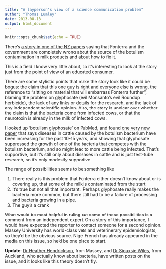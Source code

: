 ```yaml
---
title: "A layperson's view of a science communication problem"
author: "Thomas Lumley"
date: 2013-08-13
output: html_document
---
```


```r
knitr::opts_chunk$set(echo = TRUE)
```
 There's [a story in one of the NZ papers](http://www.stuff.co.nz/business/farming/dairy/9041155/Vet-links-botulism-to-farms-not-pipes) saying that Fonterra and the government are completely wrong about the source of the botulism contamination in milk products and about how to fix it.

This is a field I know very little about, so it's interesting to look at the story just from the point of view of an educated consumer.

There are some stylistic points that make the story look like it could be bogus: the claim that this one guy is right and everyone else is wrong, the reference to "sitting on material that will embarrass Fonterra further", blaming the problem on glyphosate (evil Monsanto's evil Roundup herbicide), the lack of any links or details for the research, and the lack of any independent scientific opinion. Also, the story is unclear over whether the claim is that the bacteria come from infected cows, or that the neurotoxin is already in the milk of infected cows. 

I looked up 'botulism glyphosate' on PubMed, and found [one very new paper](http://www.ncbi.nlm.nih.gov/pubmed/?term=botulism+glyphosate) that says diseases in cattle caused by the botulism bacterium have been increasing for the past 10-15 years, and showing that glyphosate suppressed the growth of one of the bacteria that competes with the botulism bacterium, and so might lead to more cattle being infected. That's supportive, but it's still only about diseases in cattle and is just test-tube research, so it's only modestly supportive.

The range of possibilities seems to be something like

1.  There really is this problem that Fonterra either doesn't know about or is covering up, that some of the milk is contaminated from the start
2.  It's true but not all that important.  Perhaps glyphosate really makes the bacteria more common, but there still had to be a failure of processing and bacteria growing in a pipe.
3.  The guy's a crank

What would be most helpful in ruling out some of these possibilities is a comment from an independent expert. On a story of this importance, I would have expected the reporter to contact someone for a second opinion. Massey University has world-class vets and veterinerary epidemiologists, so they'd be the obvious source. Nigel French has already appeared in the media on this issue, so he'd be one place to start.

**Update**: [Dr Heather Hendrickson](http://sciblogs.co.nz/guestwork/2013/08/16/a-dirty-pipe-a-vet-and-wild-claims-about-c-botulinum/?utm_source=CORRECTED+Corrected+HEADS-UP+16+-+22+AUG+2013&utm_campaign=SMC+Heads-Up&utm_medium=socialshare), from Massey, and [Dr Siouxsie Wiles](http://sciblogs.co.nz/infectious-thoughts/2013/08/15/could-the-fonterra-botulism-scare-be-down-to-herbicide-use-and-gm-crops/?utm_source=CORRECTED+Corrected+HEADS-UP+16+-+22+AUG+2013&utm_campaign=SMC+Heads-Up&utm_medium=socialshare), from Auckland, who actually know about bacteria, have written posts on the issue, and it looks like this theory doesn't fly. 
